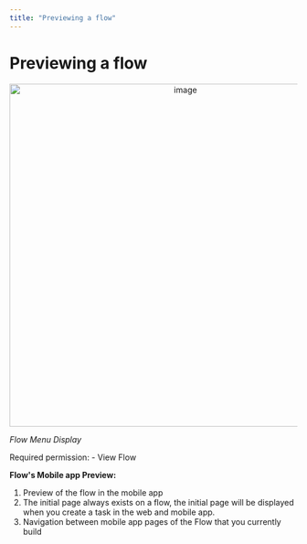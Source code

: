 ```yaml
---
title: "Previewing a flow"
---
```


# Previewing a flow

<div align="center">
  <img src="https://t3837933.p.clickup-attachments.com/t3837933/6ca5b725-7329-4432-a599-861df2cd920d/image.png" alt="image" width="600" />
</div>
<p><em>Flow Menu Display</em></p>

<Note>
Required permission:
- View Flow
</Note>

**Flow's Mobile app Preview:**

1. Preview of the flow in the mobile app
2. The initial page always exists on a flow, the initial page will be displayed when you create a task in the web and mobile app.
3. Navigation between mobile app pages of the Flow that you currently build